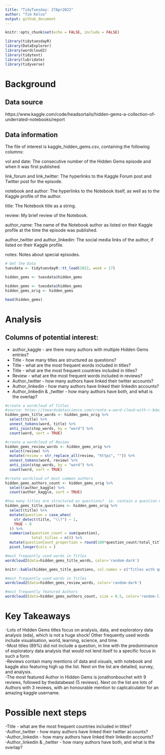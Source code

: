 ```yaml
---
title: "TidyTuesday: 27Apr2022"
author: "Tim Kelso"
output: github_document
---
```


```r
knitr::opts_chunk$set(echo = FALSE, include = FALSE)
```

```r
library(tidytuesdayR)
library(DataExplorer)
library(wordcloud2)
library(tidytext)
library(lubridate)
library(tidyverse)
```
# Background 
## Data source
https://www.kaggle.com/code/headsortails/hidden-gems-a-collection-of-underrated-notebooks/report

## Data information
The file of interest is kaggle_hidden_gems.csv, containing the following columns:

vol and date: The consecutive number of the Hidden Gems episode and when it was first published.

link_forum and link_twitter: The hyperlinks to the Kaggle Forum post and Twitter post for the episode.

notebook and author: The hyperlinks to the Notebook itself, as well as to the Kaggle profile of the author.

title: The Notebook title as a string.

review: My brief review of the Notebook.

author_name: The name of the Notebook author as listed on their Kaggle profile at the time the episode was published.

author_twitter and author_linkedin: The social media links of the author, if listed on their Kaggle profile.

notes: Notes about special episodes.  


```r
# Get the Data
tuesdata <- tidytuesdayR::tt_load(2022, week = 17)

hidden_gems <- tuesdata$hidden_gems

hidden_gems <- tuesdata$hidden_gems
hidden_gems_orig <- hidden_gems
```

```r
head(hidden_gems)
```
# Analysis  
## Columns of potential interest:  
- author_kaggle - are there many authors with multiple Hidden Gems entries?  
- Title - how many titles are structured as questions?  
- Title - what are the most frequent words included in titles?  
- Title - what are the most frequent countries included in titles?  
- Review - what are the most frequent words included in reviews?  
- Author_twitter - how many authors have linked their twitter accounts?  
- Author_linkedin - how many authors have linked their linkedin accounts?  
- Author_linkedin & _twitter - how many authors have both, and what is the overlap?  
```r
#create a wordcloud of Titles
#source: https://towardsdatascience.com/create-a-word-cloud-with-r-bde3e7422e8a 
hidden_gems_title_words <- hidden_gems_orig %>%
  select(title) %>%
  unnest_tokens(word, title) %>% 
  anti_join(stop_words, by = "word") %>% 
  count(word, sort = TRUE)

#create a wordcloud of Review
hidden_gems_review_words <- hidden_gems_orig %>%
  select(review) %>%
  mutate(review = str_replace_all(review, "https", "")) %>% 
  unnest_tokens(word, review) %>% 
  anti_join(stop_words, by = "word") %>% 
  count(word, sort = TRUE)

#create wordcloud of most common authors
hidden_gems_authors_count <- hidden_gems_orig %>%
  select(author_kaggle) %>%
  count(author_kaggle, sort = TRUE)

#how many titles are structured as questions?  ie. contain a question mark
hidden_gems_title_questions <- hidden_gems_orig %>% 
  select(title) %>% 
  mutate(question = case_when(
    str_detect(title, "\\?") ~ 1,
    TRUE ~ 0
  )) %>% 
  summarise(question_count = sum(question),
            total_titles = n()) %>% 
  mutate(questionCount_proportion = round(100*question_count/total_titles, 1)) %>% 
  pivot_longer(cols = )
```

```r
#most frequently used words in Titles
wordcloud2(data=hidden_gems_title_words, color='random-dark')
```

```r
knitr::kable(hidden_gems_title_questions, col.names = c("Titles with questions", "Total number of Titles", "Proportion of Titles that included Questions (%) "), align = "l")
```


```r
#most frequently used words in Titles
wordcloud2(data=hidden_gems_review_words, color='random-dark')
```

```r
#most frequently featured Authors
wordcloud2(data=hidden_gems_authors_count, size = 0.5, color='random-light')
```

# Key Takeaways  
-Lots of Hidden Gems titles focus on analysis, data, and exploratory data analysis (eda), which is not a huge shock! Other frequently used words include visualisation, world, learning, science, and time.  
-Most titles (89%) did not include a question, in line with the predominance of exploratory data analysis that would not lend itself to a specific focus in such a form  
-Reviews contain many mentions of data and visuals, with notebook and kaggle also featuring high up the list. Next on the list are detailed, survey, and analysis.  
-The most featured Author in Hidden Gems is jonathonbouchet with 9 reviews, followed by thedatabeast (5 reviews). Next on the list are lots of Authors with 3 reviews, with an honourable mention to captcalculator for an amazing kaggle username.  

# Possible next steps  
-Title - what are the most frequent countries included in titles?  
-Author_twitter - how many authors have linked their twitter accounts?  
-Author_linkedin - how many authors have linked their linkedin accounts?  
-Author_linkedin & _twitter - how many authors have both, and what is the overlap?